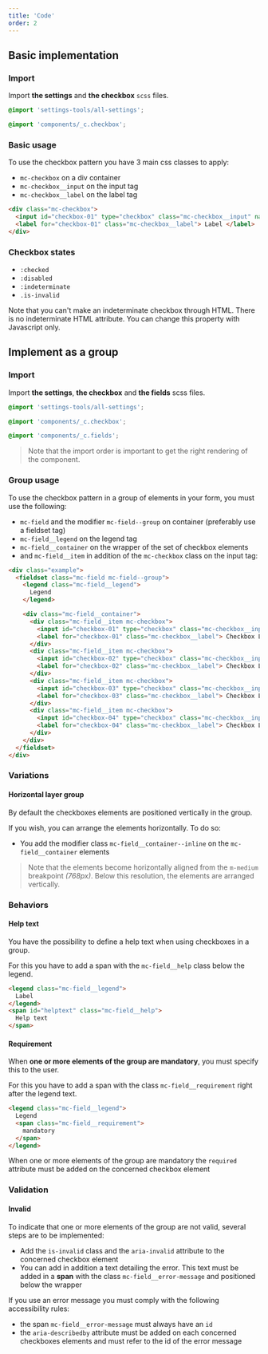 ```yaml
---
title: 'Code'
order: 2
---
```


## Basic implementation

### Import

Import **the settings** and **the checkbox** `scss` files.

```scss
@import 'settings-tools/all-settings';

@import 'components/_c.checkbox';
```

### Basic usage

To use the checkbox pattern you have 3 main css classes to apply:

- `mc-checkbox` on a div container
- `mc-checkbox__input` on the input tag
- `mc-checkbox__label` on the label tag

```html
<div class="mc-checkbox">
  <input id="checkbox-01" type="checkbox" class="mc-checkbox__input" name="example" />
  <label for="checkbox-01" class="mc-checkbox__label"> Label </label>
</div>
```

### Checkbox states

- `:checked`
- `:disabled`
- `:indeterminate`
- `.is-invalid`

<Highlight theme="warning" title="About the indeterminate state">

  Note that you can't make an indeterminate checkbox through HTML.
  There is no indeterminate HTML attribute. You can change this property with Javascript only.

</Highlight>

## Implement as a group

### Import

Import **the settings**, **the checkbox** and **the fields** scss files.

```scss
@import 'settings-tools/all-settings';

@import 'components/_c.checkbox';

@import 'components/_c.fields';
```

> Note that the import order is important to get the right rendering of the component.

### Group usage

To use the checkbox pattern in a group of elements in your form, you must use the following:

- `mc-field` and the modifier `mc-field--group` on container (preferably use a fieldset tag)
- `mc-field__legend` on the legend tag
- `mc-field__container` on the wrapper of the set of checkbox elements
- and `mc-field__item` in addition of the `mc-checkbox` class on the input tag:

```html
<div class="example">
  <fieldset class="mc-field mc-field--group">
    <legend class="mc-field__legend">
      Legend
    </legend>

    <div class="mc-field__container">
      <div class="mc-field__item mc-checkbox">
        <input id="checkbox-01" type="checkbox" class="mc-checkbox__input" name="example1" />
        <label for="checkbox-01" class="mc-checkbox__label"> Checkbox Label </label>
      </div>
      <div class="mc-field__item mc-checkbox">
        <input id="checkbox-02" type="checkbox" class="mc-checkbox__input" name="example2" />
        <label for="checkbox-02" class="mc-checkbox__label"> Checkbox Label </label>
      </div>
      <div class="mc-field__item mc-checkbox">
        <input id="checkbox-03" type="checkbox" class="mc-checkbox__input" name="example3" />
        <label for="checkbox-03" class="mc-checkbox__label"> Checkbox Label </label>
      </div>
      <div class="mc-field__item mc-checkbox">
        <input id="checkbox-04" type="checkbox" class="mc-checkbox__input" name="example4" />
        <label for="checkbox-04" class="mc-checkbox__label"> Checkbox Label </label>
      </div>
    </div>
  </fieldset>
</div>
```

<Preview path="group-help-text" nude />

### Variations

#### Horizontal layer group

By default the checkboxes elements are positioned vertically in the group.

If you wish, you can arrange the elements horizontally. To do so:

- You add the modifier class `mc-field__container--inline` on the `mc-field__container` elements

> Note that the elements become horizontally aligned from the `m-medium` breakpoint _(768px)_. Below this resolution, the elements are arranged vertically.

### Behaviors

#### Help text

You have the possibility to define a help text when using checkboxes in a group.

For this you have to add a span with the `mc-field__help` class below the legend.

```html
<legend class="mc-field__legend">
  Label
</legend>
<span id="helptext" class="mc-field__help">
  Help text
</span>
```

<Preview path="group-help-text" />

#### Requirement

When **one or more elements of the group are mandatory**, you must specify this to the user.

For this you have to add a span with the class `mc-field__requirement` right after the legend text.

```html
<legend class="mc-field__legend">
  Legend
  <span class="mc-field__requirement">
    mandatory
  </span>
</legend>
```

<Highlight theme="tips" title="Semantic rule">

  When one or more elements of the group are mandatory the `required` attribute must be added on the concerned checkbox element

</Highlight>

<Preview path="group-requirement" />

### Validation

#### Invalid

To indicate that one or more elements of the group are not valid, several steps are to be implemented:

- Add the `is-invalid` class and the `aria-invalid` attribute to the concerned checkbox element
- You can add in addition a text detailing the error. This text must be added in a **span** with the class `mc-field__error-message` and positioned below the wrapper

<Highlight theme="tips" title="Accessibility rules">

  If you use an error message you must comply with the following accessibility rules:
  - the span `mc-field__error-message` must always have an `id`
  - the `aria-describedby` attribute must be added on each concerned checkboxes elements and must refer to the id of the error message

</Highlight>

<Preview path="group-invalid" />
